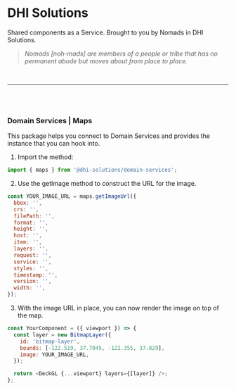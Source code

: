 
<Meta title="Connectors/Domain Services/Methods/Maps" />

# DHI Solutions

Shared components as a Service. Brought to you by Nomads in DHI Solutions.

> _Nomads [noh-mads] are members of a people or tribe that has no permanent abode but moves about from place to place._

<br />

---

<br />
<br />

### Domain Services | Maps

This package helps you connect to Domain Services and provides the instance that you can hook into.

1. Import the method:

```javascript
import { maps } from '@dhi-solutions/domain-services';
```

2. Use the getImage method to construct the URL for the image.

```javascript
const YOUR_IMAGE_URL = maps.getImageUrl({
  bbox: '',
  crs: '',
  filePath: '',
  format: '',
  height: '',
  host: '',
  item: '',
  layers: '',
  request: '',
  service: '',
  styles: '',
  timestamp: '',
  version: '',
  width: '',
});
```

3. With the image URL in place, you can now render the image on top of the map.

```javascript
const YourComponent = ({ viewport }) => {
  const layer = new BitmapLayer({
    id: 'bitmap-layer',
    bounds: [-122.519, 37.7045, -122.355, 37.829],
    image: YOUR_IMAGE_URL,
  });

  return <DeckGL {...viewport} layers={[layer]} />;
};
```
